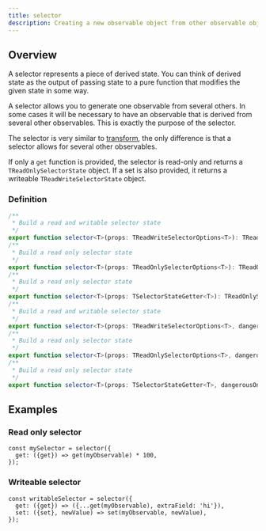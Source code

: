 ```yaml
---
title: selector
description: Creating a new observable object from other observable objects or list of observable objects
---
```


## Overview

A selector represents a piece of derived state.
You can think of derived state as the output of passing state to a pure function that modifies the given state in some way.

A selector allows you to generate one observable from several others.
In some cases it will be necessary to have an observable that is derived from several other observables.
This is exactly the purpose of the selector.

The selector is very similar to [transform](/state/transform), the only difference is that a selector allows for several other observables.

If only a `get` function is provided, the selector is read-only and returns a `TReadOnlySelectorState` object.
If a set is also provided, it returns a writeable `TReadWriteSelectorState` object.

### Definition

```ts
/**
 * Build a read and writable selector state
 */
export function selector<T>(props: TReadWriteSelectorOptions<T>): TReadWriteSelectorState<T>;
/**
 * Build a read only selector state
 */
export function selector<T>(props: TReadOnlySelectorOptions<T>): TReadOnlySelectorState<T>;
/**
 * Build a read only selector state
 */
export function selector<T>(props: TSelectorStateGetter<T>): TReadOnlySelectorState<T>;
/**
 * Build a read and writable selector state
 */
export function selector<T>(props: TReadWriteSelectorOptions<T>, dangerousOnUnused?: () => void): TReadWriteSelectorState<T>;
/**
 * Build a read only selector state
 */
export function selector<T>(props: TReadOnlySelectorOptions<T>, dangerousOnUnused?: () => void): TReadOnlySelectorState<T>;
/**
 * Build a read only selector state
 */
export function selector<T>(props: TSelectorStateGetter<T>, dangerousOnUnused?: () => void): TReadOnlySelectorState<T>;
```

## Examples

### Read only selector

```tsx lineNumbers
const mySelector = selector({
  get: ({get}) => get(myObservable) * 100,
});
```

### Writeable selector

```tsx lineNumbers
const writableSelector = selector({
  get: ({get}) => ({...get(myObservable), extraField: 'hi'}),
  set: ({set}, newValue) => set(myObservable, newValue),
});

```
